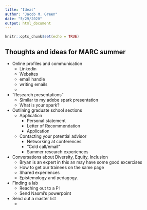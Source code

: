 ```yaml
---
title: "Ideas"
author: "Jacob M. Green"
date: "5/29/2020"
output: html_document
---
```


```r
knitr::opts_chunk$set(echo = TRUE)
```

## Thoughts and ideas for MARC summer

* Online profiles and communication
    * Linkedin
    * Websites
    * email handle
    * writing emails
    * 
* "Research presentations"
    * Similar to my adobe spark presentation
    * What is your spark?
* Outlining graduate school sections
    * Application
        * Personal statement
        * Letter of Recommendation
        * Application
    * Contacting your potential advisor
        * Networking at conferences
        * "Cold call/email"
        * Summer research experiences
* Conversations about Diversity, Equity, Inclusion
    * Bryan is an expert in this an may have some good excercises
    * How to get our trainees on the same page
    * Shared experiences
    * Epistemology and pedagogy.
* Finding a lab
    * Reaching out to a PI
    * Send Naomi's powerpoint
* Send out a master list
    * 
